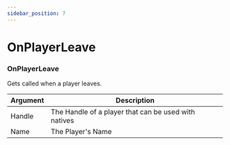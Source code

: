 ```yaml
---
sidebar_position: 7
---
```


# OnPlayerLeave

### OnPlayerLeave
Gets called when a player leaves.

| Argument | Description                                          |
|----------|------------------------------------------------------|
| Handle   | The Handle of a player that can be used with natives |
| Name     | The Player's Name                                    |